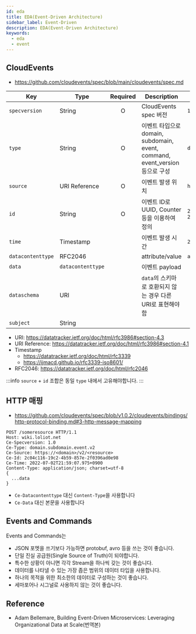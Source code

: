 ```yaml
---
id: eda
title: EDA(Event-Driven Architecture)
sidebar_label: Event-Driven
description: EDA(Event-Driven Architecture)
keywords:
  - eda
  - event
---
```


## CloudEvents

- https://github.com/cloudevents/spec/blob/main/cloudevents/spec.md

| Key               | Type              | Required | Description                                                                  | Example                                |
| ----------------- | ----------------- | :------: | ---------------------------------------------------------------------------- | -------------------------------------- |
| `specversion`     | String            |    O     | CloudEvents spec 버전                                                        | `1.0`                                  |
| `type`            | String            |    O     | 이벤트 타입으로 domain, subdomain, event, command, event_version 등으로 구성 | `domain.subdomain.event.v2`            |
| `source`          | URI Reference     |    O     | 이벤트 발생 위치                                                             | `https://<domain>/v2/<resource>`       |
| `id`              | String            |    O     | 이벤트 ID로 UUID, Counter 등을 이용하여 정의                                 | `2c04c116-19c2-4b59-857e-2f0396ad0e98` |
| `time`            | Timestamp         |          | 이벤트 발생 시간                                                             | `2022-07-02T21:59:07.975+0900`         |
| `datacontenttype` | RFC2046           |          | attribute/value                                                              | `application/protobuf`                 |
| `data`            | `datacontenttype` |          | 이벤트 payload                                                               |                                        |
| `dataschema`      | URI               |          | `data`의 스키마로 호환되지 않는 경우 다른 URI로 표현해야 함                  |                                        |
| `subject`         | String            |          |                                                                              |                                        |

- URI: https://datatracker.ietf.org/doc/html/rfc3986#section-4.3
- URI Reference: https://datatracker.ietf.org/doc/html/rfc3986#section-4.1
- Timestamp
  - https://datatracker.ietf.org/doc/html/rfc3339
  - https://ijmacd.github.io/rfc3339-iso8601/
- RFC2046: https://datatracker.ietf.org/doc/html/rfc2046

:::info
`source` + `id` 조합은 동일 `type` 내에서 고유해야합니다.
:::

## HTTP 매핑

- https://github.com/cloudevents/spec/blob/v1.0.2/cloudevents/bindings/http-protocol-binding.md#3-http-message-mapping

```http
POST /someresource HTTP/1.1
Host: wiki.loliot.net
Ce-Specversion: 1.0
Ce-Type: domain.subdomain.event.v2
Ce-Source: https://<domain>/v2/<resource>
Ce-Id: 2c04c116-19c2-4b59-857e-2f0396ad0e98
Ce-Time: 2022-07-02T21:59:07.975+0900
Content-Type: application/json; charset=utf-8
{
  ...data
}
```

- `Ce-Datacontenttype` 대신 `Content-Type`을 사용합니다
- `Ce-Data` 대신 본문을 사용합니다

## Events and Commands

Events and Commands는

- JSON 포멧을 쓰기보다 가능하면 protobuf, avro 등을 쓰는 것이 좋습니다.
- 단일 진실 공급원(Single Source of Truth)이 되야합니다.
- 특수한 상황이 아니면 각각 Stream을 하나씩 갖는 것이 좋습니다.
- 데이터를 나타낼 수 있는 가장 좁은 범위의 데이터 타입을 사용합니다.
- 하나의 목적을 위한 최소한의 데이터로 구성하는 것이 좋습니다.
- 세마포어나 시그널로 사용하지 않는 것이 좋습니다.

## Reference

- Adam Bellemare, Building Event-Driven Microservices: Leveraging Organizational Data at Scale(번역본)
